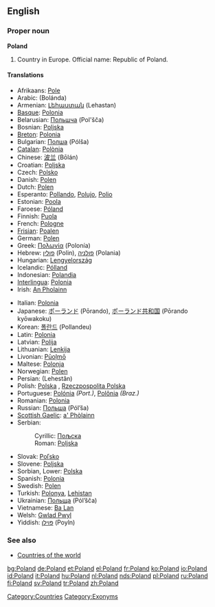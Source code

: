 {{wikipedia}}
==English==

===Proper noun===
'''Poland'''

# Country in Europe. Official name: Republic of Poland.

====Translations====
{{top}}
*Afrikaans: [[Pole]]
*Arabic: {{ARchar|[[بولندا]]}} (Bolánda) {{f}}
*Armenian: [[Լեհաստան]] (Lehastan)
*[[Basque]]: [[Polonia]]
*Belarusian: [[Польшча]] (Pol'šča)
*Bosnian: [[Poljska#Bosnian|Poljska]] {{f}}
*[[Breton]]: [[Polonia]]
*Bulgarian: [[Полша]] (Pólša) {{f}}
*[[Catalan]]: [[Polònia]]
*Chinese: [[波兰]] (Bōlán)
*Croatian: [[Poljska#Croatian|Poljska]] {{f}}
*Czech: [[Polsko]] {{n}}
*Danish: [[Polen]]
*Dutch: [[Polen]] {{n}}
*Esperanto: [[Pollando]], [[Polujo]], [[Polio]]
*Estonian: [[Poola]]
*Faroese: [[Póland]]
*Finnish: [[Puola]]
*French: [[Pologne]]
*[[Frisian]]: [[Poalen]] {{n}}
*German: [[Polen]] {{n}}
*Greek: [[Πολωνία]] (Polonía) {{f}}
*Hebrew: [[פולין]] (Polin), [[פולניה]] (Polania)
*Hungarian: [[Lengyelország]]
*Icelandic: [[Pólland]]
*Indonesian: [[Polandia]]
*[[Interlingua]]: [[Polonia]]
*Irish: [[Polainn|An Pholainn]]
{{mid}}
*Italian: [[Polonia]]
*Japanese: [[ポーランド]] (Pōrando), [[ポーランド共和国]] (Pōrando kyōwakoku)
*Korean: [[폴란드]] (Pollandeu)
*Latin: [[Polonia]] {{f}}
*Latvian: [[Polija]] {{f}}
*Lithuanian: [[Lenkija]]
*Livonian: [[Pūoļmō]]
*Maltese: [[Polonja]]
*Norwegian: [[Polen]]
*Persian: {{FAchar|[[لهستان]]}} (Lehestân)
*Polish: [[Polska]] {{f}}, [[Rzeczpospolita Polska]] {{f}}
*Portuguese: [[Polónia]] ''(Port.)'', [[Polônia]] ''(Braz.)'' {{f}}
*Romanian: [[Polonia]] {{f}}
*Russian: [[Польша]] (Pól’ša) {{f}}
*[[Scottish Gaelic]]: [[Pòlainn|a' Phòlainn]]
*Serbian:
*:Cyrillic: [[Пољска#Serbian|Пољска]] {{f}}
*:Roman: [[Poljska#Serbian|Poljska]] {{f}}
*Slovak: [[Poľsko]] {{n}}
*Slovene: [[Poljska#Slovene|Poljska]] {{f}}
*Sorbian, Lower: [[Polska]] {{f}}
*Spanish: [[Polonia]] {{f}}
*Swedish: [[Polen]]
*Turkish: [[Polonya]], [[Lehistan]]
*Ukrainian: [[Польща]] (Pól’šča) {{f}}
*Vietnamese: [[Ba Lan]]
*Welsh: [[Gwlad Pwyl]]
*Yiddish: [[פּױלן]] (Poyln)
{{bottom}}

===See also===
*[[Countries of the world]]

[[Category:Countries]]
[[Category:Exonyms]]

[[bg:Poland]]
[[de:Poland]]
[[et:Poland]]
[[el:Poland]]
[[fr:Poland]]
[[ko:Poland]]
[[io:Poland]]
[[id:Poland]]
[[it:Poland]]
[[hu:Poland]]
[[nl:Poland]]
[[nds:Poland]]
[[pl:Poland]]
[[ru:Poland]]
[[fi:Poland]]
[[sv:Poland]]
[[tr:Poland]]
[[zh:Poland]]